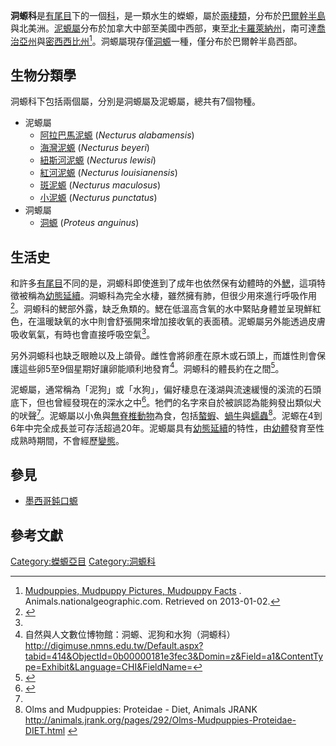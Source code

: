 {{Automatic Taxobox
| color = pink
| name = 洞螈科
| image = Necturus maculosus maculosus.jpg
| image_width = 240px
| image_caption = [[斑泥螈|斑泥螈]]（''Necturus maculosus''）
| taxon = Proteidae
| subdivision_ranks = [[屬_(生物)|屬]]
| subdivision = 
[[泥螈屬|泥螈屬]]（''Necturus''）<br>
[[洞螈屬|洞螈屬]]（''Proteus''）
}}

'''洞螈科'''是[[有尾目|有尾目]]下的一個[[科_(生物)|科]]，是一類水生的蠑螈，屬於[[兩棲類|兩棲類]]，分布於[[巴爾幹半島|巴爾幹半島]]與北美洲。[[泥螈屬|泥螈屬]]分布於加拿大中部至美國中西部，東至[[北卡羅萊納州|北卡羅萊納州]]，南可達[[喬治亞州|喬治亞州]]與[[密西西比州|密西西比州]]<ref>[http://animals.nationalgeographic.com/animals/amphibians/mudpuppy.html Mudpuppies, Mudpuppy Pictures, Mudpuppy Facts] {{Wayback|url=http://animals.nationalgeographic.com/animals/amphibians/mudpuppy.html |date=20110723140856 }}. Animals.nationalgeographic.com. Retrieved on 2013-01-02.</ref>。洞螈屬現存僅[[洞螈|洞螈]]一種，僅分布於巴爾幹半島西部。

== 生物分類學 ==
洞螈科下包括兩個屬，分別是洞螈屬及泥螈屬，總共有7個物種。
*泥螈屬
**[[阿拉巴馬泥螈|阿拉巴馬泥螈]] (''Necturus alabamensis'')
**[[海灣泥螈|海灣泥螈]] (''Necturus beyeri'')
**[[紐斯河泥螈|紐斯河泥螈]] (''Necturus lewisi'')
**[[紅河泥螈|紅河泥螈]] (''Necturus louisianensis'')
**[[斑泥螈|斑泥螈]] (''Necturus maculosus'')
**[[小泥螈|小泥螈]] (''Necturus punctatus'')
*洞螈屬
**[[洞螈|洞螈]] (''Proteus anguinus'')

==生活史==
和許多[[有尾目|有尾目]]不同的是，洞螈科即使進到了成年也依然保有幼體時的外[[鰓|鰓]]，這項特徵被稱為[[幼態延續|幼態延續]]。洞螈科為完全水棲，雖然擁有肺，但很少用來進行呼吸作用<ref name="Harris, J.P. 1959">{{cite journal|author=Harris, J.P., Jr. |year= 1959|title= The natural history of Necturus: II.|journal= Field and Laboratory |volume=27|issue=2|pages=71–77}}</ref>。洞螈科的鰓部外露，缺乏魚類的{{link-en|鰓蓋|Operculum (fish)}}。鰓在低溫高含氧的水中緊貼身體並呈現鮮紅色，在溫暖缺氧的水中則會舒張開來增加接收氧的表面積。泥螈屬另外能透過皮膚吸收氧氣，有時也會直接呼吸空氣<ref name="Harris, J.P. 1959"/>。

另外洞螈科也缺乏眼瞼以及上頜骨。雌性會將卵產在原木或石頭上，而雄性則會保護這些卵5至9個星期好讓卵能順利地發育<ref>自然與人文數位博物館：洞螈、泥狗和水狗（洞螈科） http://digimuse.nmns.edu.tw/Default.aspx?tabid=414&ObjectId=0b00000181e3fec3&Domin=z&Field=a1&ContentType=Exhibit&Language=CHI&FieldName=</ref>。洞螈科的體長約在{{convert|28-40|cm|in}}之間<ref name=EoR>{{cite book |editor=Cogger, H.G. & Zweifel, R.G.|author= Lanza, B., Vanni, S., & Nistri, A.|year=1998|title=Encyclopedia of Reptiles and Amphibians|url=https://archive.org/details/encyclopediaofre0000unse_h2i0|publisher= Academic Press|location=San Diego|pages= [https://archive.org/details/encyclopediaofre0000unse_h2i0/page/70 70]–71|isbn= 0-12-178560-2}}</ref>。

泥螈屬，通常稱為「泥狗」或「水狗」，偏好棲息在淺湖與流速緩慢的溪流的石頭底下，但也曾經發現在{{convert|90|ft|m}}的深水之中<ref>{{cite journal|author=Reigle, R.J., Jr. |year=1967|title= The occurrence of Necturus in the deeper waters of Green Bay|journal= Herpetologica |volume=23|issue=3|pages=232–233|jstor=3890863}}</ref>。牠們的名字來自於被誤認為能夠發出類似犬的吠聲<ref name=EoR/>。泥螈屬以小魚與[[無脊椎動物|無脊椎動物]]為食，包括[[螯蝦|螯蝦]]、[[蝸牛|蝸牛]]與[[蠕蟲|蠕蟲]]<ref>Olms and Mudpuppies: Proteidae - Diet, Animals JRANK http://animals.jrank.org/pages/292/Olms-Mudpuppies-Proteidae-DIET.html {{Wayback|url=http://animals.jrank.org/pages/292/Olms-Mudpuppies-Proteidae-DIET.html |date=20201022100004 }}</ref>。泥螈在4到6年中完全成長並可存活超過20年。泥螈屬具有[[幼態延續|幼態延續]]的特性，由[[幼體|幼體]]發育至性成熟時期間，不會經歷[[變態_(生物)|變態]]。

==參見==
* [[墨西哥鈍口螈|墨西哥鈍口螈]]

==參考文獻==
{{Reflist}}
{{有尾目}}
{{Taxonbar|from=Q743692}}

[[Category:蠑螈亞目|Category:蠑螈亞目]]
[[Category:洞螈科|Category:洞螈科]]